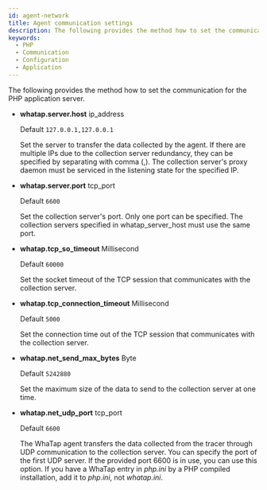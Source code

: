 ```yaml
---
id: agent-network
title: Agent communication settings
description: The following provides the method how to set the communication for the application server.
keywords:
  - PHP
  - Communication
  - Configuration
  - Application
---
```


The following provides the method how to set the communication for the PHP application server.

- **whatap.server.host** <span class='type'>ip\_address</span>

  Default `127.0.0.1,127.0.0.1`

  Set the server to transfer the data collected by the agent. If there are multiple IPs due to the collection server redundancy, they can be specified by separating with comma (,). The collection server's proxy daemon must be serviced in the listening state for the specified IP.

- **whatap.server.port** <span class='type'>tcp\_port</span>

  Default `6600`

  Set the collection server's port. Only one port can be specified. The collection servers specified in whatap_server_host must use the same port.

- **whatap.tcp_so_timeout** <span class='type'>Millisecond</span>

  Default `60000`

  Set the socket timeout of the TCP session that communicates with the collection server.

- **whatap.tcp_connection_timeout** <span class='type'>Millisecond</span>

  Default `5000`

  Set the connection time out of the TCP session that communicates with the collection server.

- **whatap.net_send_max_bytes** <span class='type'>Byte</span>

  Default `5242880`

  Set the maximum size of the data to send to the collection server at one time.

- **whatap.net_udp_port** <span class='type'>tcp\_port</span>

  Default `6600`

  The WhaTap agent transfers the data collected from the tracer through UDP communication to the collection server. You can specify the port of the first UDP server. If the provided port 6600 is in use, you can use this option. If you have a WhaTap entry in *php.ini* by a PHP compiled installation, add it to *php.ini*, not *whatap.ini*.


<Phprestartapply />
